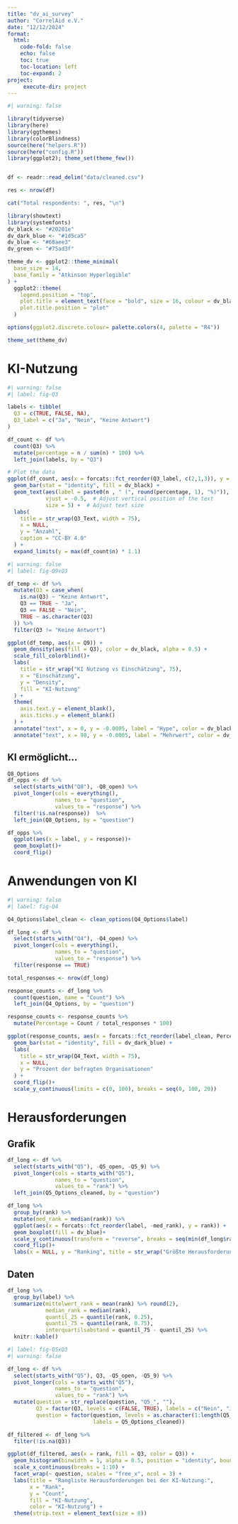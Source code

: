 ```yaml
---
title: "dv_ai_survey"
author: "CorrelAid e.V."
date: "12/12/2024"
format: 
  html:
    code-fold: false
    echo: false
    toc: true
    toc-location: left
    toc-expand: 2
project:
     execute-dir: project
---
```

```r
#| warning: false

library(tidyverse)
library(here)
library(ggthemes)
library(colorBlindness)
source(here("helpers.R"))
source(here("config.R"))
library(ggplot2); theme_set(theme_few())


df <- readr::read_delim("data/cleaned.csv")

res <- nrow(df)

cat("Total respondents: ", res, "\n")
```


```r
library(showtext)
library(systemfonts)
dv_black <- "#20201e"
dv_dark_blue <- "#1d5ca5"
dv_blue <- "#68aee3"
dv_green <- "#75ad3f"

theme_dv <- ggplot2::theme_minimal(
  base_size = 14,
  base_family = "Atkinson Hyperlegible"
) +
  ggplot2::theme(
    legend.position = "top",
    plot.title = element_text(face = "bold", size = 16, colour = dv_black),
    plot.title.position = "plot"
  )

options(ggplot2.discrete.colour= palette.colors(4, palette = "R4"))

theme_set(theme_dv)
```


# KI-Nutzung

```r
#| warning: false
#| label: fig-Q3

labels <- tibble(
  Q3 = c(TRUE, FALSE, NA),
  Q3_label = c("Ja", "Nein", "Keine Antwort")
)

df_count <- df %>%
  count(Q3) %>%
  mutate(percentage = n / sum(n) * 100) %>% 
  left_join(labels, by = "Q3")

# Plot the data
ggplot(df_count, aes(x = forcats::fct_reorder(Q3_label, c(2,1,3)), y = n)) +
  geom_bar(stat = "identity", fill = dv_black) + 
  geom_text(aes(label = paste0(n , " (", round(percentage, 1), "%)")), 
            vjust = -0.5,  # Adjust vertical position of the text
            size = 5) +  # Adjust text size
  labs(
    title = str_wrap(Q3_Text, width = 75),
    x = NULL,
    y = "Anzahl",
    caption = "CC-BY 4.0"
  ) +
  expand_limits(y = max(df_count$n) * 1.1)  

```

```r
#| warning: false
#| label: fig-Q9xQ3

df_temp <- df %>%
  mutate(Q3 = case_when(
    is.na(Q3) ~ "Keine Antwort",
    Q3 == TRUE ~ "Ja",
    Q3 == FALSE ~ "Nein",
    TRUE ~ as.character(Q3)  
  )) %>%
  filter(Q3 != "Keine Antwort")

ggplot(df_temp, aes(x = Q9)) + 
  geom_density(aes(fill = Q3), color = dv_black, alpha = 0.5) + 
  scale_fill_colorblind()+
  labs(
    title = str_wrap("KI Nutzung vs Einschätzung", 75),
    x = "Einschätzung",
    y = "Density",
    fill = "KI-Nutzung"  
  ) +
  theme(
    axis.text.y = element_blank(), 
    axis.ticks.y = element_blank()
  ) +
  annotate("text", x = 0, y = -0.0005, label = "Hype", color = dv_black) +
  annotate("text", x = 98, y = -0.0005, label = "Mehrwert", color = dv_black)
```

## KI ermöglicht...
```r
Q8_Options
df_opps <- df %>% 
  select(starts_with("Q8"), -Q8_open) %>% 
  pivot_longer(cols = everything(), 
               names_to = "question", 
               values_to = "response") %>%
  filter(!is.na(response))  %>% 
  left_join(Q8_Options, by = "question")

df_opps %>% 
  ggplot(aes(x = label, y = response))+
  geom_boxplot()+
  coord_flip()
```

# Anwendungen von KI

```r
#| warning: false
#| label: fig-Q4

Q4_Options$label_clean <- clean_options(Q4_Options$label)

df_long <- df %>%
  select(starts_with("Q4"), -Q4_open) %>% 
  pivot_longer(cols = everything(), 
               names_to = "question", 
               values_to = "response") %>%
  filter(response == TRUE)  

total_responses <- nrow(df_long)

response_counts <- df_long %>%
  count(question, name = "Count") %>% 
  left_join(Q4_Options, by = "question")

response_counts <- response_counts %>%
  mutate(Percentage = Count / total_responses * 100)

ggplot(response_counts, aes(x = forcats::fct_reorder(label_clean, Percentage), y = Percentage)) +
  geom_bar(stat = "identity", fill = dv_dark_blue) +
  labs(
    title = str_wrap(Q4_Text, width = 75),
    x = NULL,
    y = "Prozent der befragten Organisationen"
  ) +
  coord_flip()+
  scale_y_continuous(limits = c(0, 100), breaks = seq(0, 100, 20))

```

# Herausforderungen
::: {.panel-tabset}

## Grafik
```r
df_long <- df %>%
  select(starts_with("Q5"), -Q5_open, -Q5_9) %>% 
  pivot_longer(cols = starts_with("Q5"), 
               names_to = "question", 
               values_to = "rank") %>% 
  left_join(Q5_Options_cleaned, by = "question")

df_long %>% 
  group_by(rank) %>% 
  mutate(med_rank = median(rank)) %>% 
  ggplot(aes(x = forcats::fct_reorder(label, -med_rank), y = rank)) + 
  geom_boxplot(fill = dv_blue)+
  scale_y_continuous(transform = "reverse", breaks = seq(min(df_long$rank), max(df_long$rank), 1))+
  coord_flip()+
  labs(x = NULL, y = "Ranking", title = str_wrap("Größte Herausforderungen für aktive Nutzung: Datenschutz und Know-How", width = 60))
```

## Daten 
```r
df_long %>% 
  group_by(label) %>% 
  summarize(mittelwert_rank = mean(rank) %>% round(2),
            median_rank = median(rank),
            quantil_25 = quantile(rank, 0.25),
            quantil_75 = quantile(rank, 0.75), 
            interquartilsabstand = quantil_75 - quantil_25) %>% 
  knitr::kable()
```

:::

```r
#| label: fig-Q5xQ3
#| warning: false

df_long <- df %>%
  select(starts_with("Q5"), Q3, -Q5_open, -Q5_9) %>% 
  pivot_longer(cols = starts_with("Q5"), 
               names_to = "question", 
               values_to = "rank") %>%
  mutate(question = str_replace(question, "Q5_", ""), 
         Q3 = factor(Q3, levels = c(FALSE, TRUE), labels = c("Nein", "Ja")),  
         question = factor(question, levels = as.character(1:length(Q5_Options_cleaned)), 
                           labels = Q5_Options_cleaned))  

df_filtered <- df_long %>%
  filter(!is.na(Q3)) 

ggplot(df_filtered, aes(x = rank, fill = Q3, color = Q3)) +
  geom_histogram(binwidth = 1, alpha = 0.5, position = "identity", boundary = 0) +  
  scale_x_continuous(breaks = 1:10) +  
  facet_wrap(~ question, scales = "free_x", ncol = 3) + 
  labs(title = "Rangliste Herausforderungen bei der KI-Nutzung:",
       x = "Rank",
       y = "Count",
       fill = "KI-Nutzung",
       color = "KI-Nutzung") +
  theme(strip.text = element_text(size = 8))
```